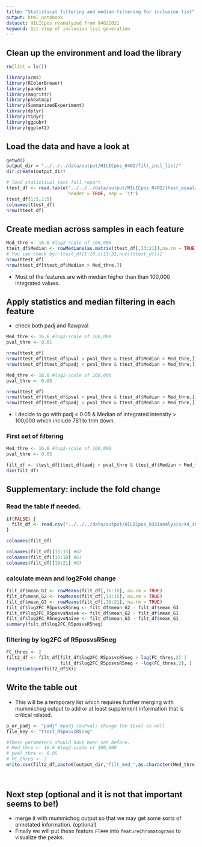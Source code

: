 ```yaml
---
title: "Statistical filtering and median filtering for inclusion list"
output: html_notebook
dataset: HILICpos reanalyzed from 04022021
keyword: 1st step of inclusion list generation
---
```



## Clean up the environment and load the library 

```r
rm(list = ls())

library(xcms)
library(RColorBrewer)
library(pander)
library(magrittr)
library(pheatmap)
library(SummarizedExperiment)
library(dplyr)
library(tidyr)
library(ggpubr)
library(ggplot2)
```

## Load the data and have a look at

```r
getwd()
output_dir = "../../../data/output/HILICpos_0402/filt_incl_list/"
dir.create(output_dir)

# load statistical test full report
ttest_df <- read.table("../../../data/output/HILICpos_0402/ttest_equal/ttest_res_full_report_R5posvsR5neg.txt", 
                       header = TRUE, sep = '\t')
ttest_df[1:5,1:5]
colnames(ttest_df)
nrow(ttest_df)
```



## Create median across samples in each feature
```r
Med_thre <- 16.6 #log2-scale of 100,000
ttest_df$Median <- rowMedians(as.matrix(ttest_df[,13:21]),na.rm = TRUE)
# You can check by: ttest_df[1:10,c(13:21,ncol(ttest_df))]
nrow(ttest_df)
nrow(ttest_df[ttest_df$Median > Med_thre,])

```
- Most of the features are with median higher than than 100,000 integrated values. 



## Apply statistics and median filtering in each feature
- check both padj and Rawpval
```r
Med_thre <- 16.6 #log2-scale of 100,000
pval_thre <- 0.01

nrow(ttest_df)
nrow(ttest_df[ttest_df$pval < pval_thre & ttest_df$Median > Med_thre,])
nrow(ttest_df[ttest_df$padj < pval_thre & ttest_df$Median > Med_thre,])
```

```r
Med_thre <- 16.6 #log2-scale of 100,000
pval_thre <- 0.05

nrow(ttest_df)
nrow(ttest_df[ttest_df$pval < pval_thre & ttest_df$Median > Med_thre,])
nrow(ttest_df[ttest_df$padj < pval_thre & ttest_df$Median > Med_thre,])
```
- I decide to go with padj < 0.05 & Median of integrated intensity > 100,000 which include 781 to trim down.

### First set of filtering
```r
Med_thre <- 16.6 #log2-scale of 100,000
pval_thre <- 0.05

filt_df <- ttest_df[ttest_df$padj < pval_thre & ttest_df$Median > Med_thre,]
dim(filt_df)
```


## Supplementary: include the fold change

### Read the table if needed.
```r
if(FALSE) {
  filt_df <- read.csv("../../../data/output/HILICpos_0331analysis/X4_incl_list_merge_wt_hmdb/merged_hmdb_mcg_fit_inclusion_list.csv", header = TRUE)
}

colnames(filt_df)
```

```r
colnames(filt_df)[13:15] #G2
colnames(filt_df)[16:18] #G1
colnames(filt_df)[19:21] #G3
```


### calculate mean and log2Fold change
```r
filt_df$mean_G1 <- rowMeans(filt_df[,16:18], na.rm = TRUE)
filt_df$mean_G2 <- rowMeans(filt_df[,13:15], na.rm = TRUE)
filt_df$mean_G3 <- rowMeans(filt_df[,19:21], na.rm = TRUE)
filt_df$log2FC_R5posvsR5neg <- filt_df$mean_G2 - filt_df$mean_G3
filt_df$log2FC_R5posvsNaive <- filt_df$mean_G2 - filt_df$mean_G1
filt_df$log2FC_R5negvsNaive <- filt_df$mean_G3 - filt_df$mean_G1
summary(filt_df$log2FC_R5posvsR5neg)
```

### filtering by log2FC of R5posvsR5neg
```r
FC_thres <- 2
filt2_df <- filt_df[filt_df$log2FC_R5posvsR5neg > log(FC_thres,2) | 
                    filt_df$log2FC_R5posvsR5neg < -log(FC_thres,2), ]
length(unique(filt2_df$X))
```

## Write the table out
- This will be a temporary list which requires further merging with mummichog output to add or at least supplement information that is critical related.

```r

p_or_padj <- "padj" #padj rawPval; change the $pval as well
file_key <- "ttest_R5posvsR5neg"

#These parameters should have been set before.
# Med_thre <- 16.6 #log2-scale of 100,000
# pval_thre <- 0.05
# FC_thres <- 2
write.csv(filt2_df,paste0(output_dir,"filt_med_",as.character(Med_thre),"_", p_or_padj,"_",as.character(pval_thre),"_FC_",as.character(FC_thres),"_",file_key,".csv"), row.names = FALSE)
          
          

```


## Next step (optional and it is not that important seems to be!)
- merge it with mummichog output so that we may get some sorts of annotated information. (optional)
- Finally we will put these feature `FT###` into `featureChromatograms` to visualize the peaks.

